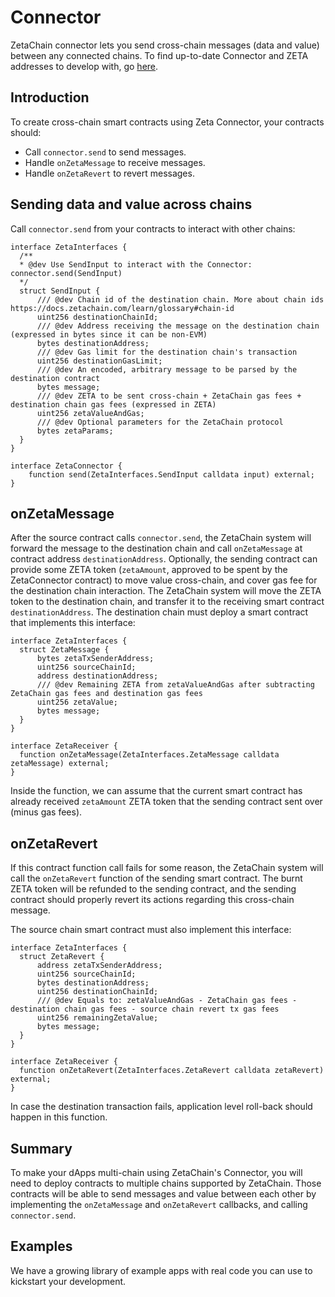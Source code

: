 # Connector

ZetaChain connector lets you send cross-chain messages (data and value) between
any connected chains. To find up-to-date Connector and ZETA addresses to develop
with, go [here](/reference/contracts).

## Introduction

To create cross-chain smart contracts using Zeta Connector, your contracts
should:

- Call `connector.send` to send messages.
- Handle `onZetaMessage` to receive messages.
- Handle `onZetaRevert` to revert messages.

## Sending data and value across chains

Call `connector.send` from your contracts to interact with other chains:

```solidity
interface ZetaInterfaces {
  /**
  * @dev Use SendInput to interact with the Connector: connector.send(SendInput)
  */
  struct SendInput {
      /// @dev Chain id of the destination chain. More about chain ids https://docs.zetachain.com/learn/glossary#chain-id
      uint256 destinationChainId;
      /// @dev Address receiving the message on the destination chain (expressed in bytes since it can be non-EVM)
      bytes destinationAddress;
      /// @dev Gas limit for the destination chain's transaction
      uint256 destinationGasLimit;
      /// @dev An encoded, arbitrary message to be parsed by the destination contract
      bytes message;
      /// @dev ZETA to be sent cross-chain + ZetaChain gas fees + destination chain gas fees (expressed in ZETA)
      uint256 zetaValueAndGas;
      /// @dev Optional parameters for the ZetaChain protocol
      bytes zetaParams;
  }
}

interface ZetaConnector {
    function send(ZetaInterfaces.SendInput calldata input) external;
}
```

## onZetaMessage

After the source contract calls `connector.send`, the ZetaChain system will
forward the message to the destination chain and call `onZetaMessage` at
contract address `destinationAddress`. Optionally, the sending contract can
provide some ZETA token (`zetaAmount`, approved to be spent by the ZetaConnector
contract) to move value cross-chain, and cover gas fee for the destination chain
interaction. The ZetaChain system will move the ZETA token to the destination
chain, and transfer it to the receiving smart contract `destinationAddress`. The
destination chain must deploy a smart contract that implements this interface:

```solidity
interface ZetaInterfaces {
  struct ZetaMessage {
      bytes zetaTxSenderAddress;
      uint256 sourceChainId;
      address destinationAddress;
      /// @dev Remaining ZETA from zetaValueAndGas after subtracting ZetaChain gas fees and destination gas fees
      uint256 zetaValue;
      bytes message;
  }
}

interface ZetaReceiver {
  function onZetaMessage(ZetaInterfaces.ZetaMessage calldata zetaMessage) external;
}
```

Inside the function, we can assume that the current smart contract has already
received `zetaAmount` ZETA token that the sending contract sent over (minus gas
fees).

## onZetaRevert

If this contract function call fails for some reason, the ZetaChain system will
call the `onZetaRevert` function of the sending smart contract. The burnt ZETA
token will be refunded to the sending contract, and the sending contract should
properly revert its actions regarding this cross-chain message.

The source chain smart contract must also implement this interface:

```solidity
interface ZetaInterfaces {
  struct ZetaRevert {
      address zetaTxSenderAddress;
      uint256 sourceChainId;
      bytes destinationAddress;
      uint256 destinationChainId;
      /// @dev Equals to: zetaValueAndGas - ZetaChain gas fees - destination chain gas fees - source chain revert tx gas fees
      uint256 remainingZetaValue;
      bytes message;
  }
}

interface ZetaReceiver {
  function onZetaRevert(ZetaInterfaces.ZetaRevert calldata zetaRevert) external;
}
```

In case the destination transaction fails, application level roll-back should
happen in this function.

## Summary

To make your dApps multi-chain using ZetaChain's Connector, you will need to
deploy contracts to multiple chains supported by ZetaChain. Those contracts will
be able to send messages and value between each other by implementing the
`onZetaMessage` and `onZetaRevert` callbacks, and calling `connector.send`.

## Examples

We have a growing library of example apps with real code you can use to
kickstart your development.
